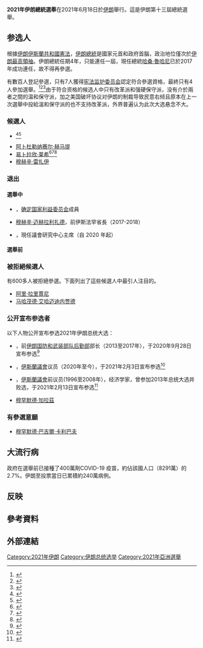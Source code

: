 {{Infobox Election
| election_name = 2021年伊朗總統選舉
| country = Iran
| type = presidential
| opinion_polls = 
| ongoing = no <!-- please don't change this -->
| previous_election = 2017年伊朗總統選舉
| previous_year = 2017
| next_election = 2025年伊朗總統選舉
| next_year = 2025
| election_date = 2021年6月18日
| votes_for_election = 
| turnout = {{decrease}} 48.8%
| image_size = 150x150px
| image1 = Ebrahim Raisi portrait 2019 1.jpg
| nominee1 = '''[[易卜拉欣·莱希|易卜拉欣·莱希]]'''
| party1 = [[战斗教士联盟|战斗教士联盟]]
| popular_vote1 = '''17,926,345'''
| percentage1 = '''61.9%'''
| image2 = Mohsen Rezaee in 2020.jpg
| nominee2 = [[穆赫辛·雷扎伊|穆赫辛·雷扎伊]]
| party2 = {{tsl|en|Resistance Front of Islamic Iran||伊斯兰伊朗抵抗阵线}}
| popular_vote2 = 3,412,712
| percentage2 = 11.7%
| image4 = Abdolnaser Hemmati 14000304000066637575096296073542.jpg
| nominee4 = [[Abdolnaser_Hemmati|阿卜杜勒纳赛尔·赫马提]]
| popular_vote4 = 2,427,201
| percentage4 = 8.3%
| party4 = {{tsl|en|Executives of Construction Party||建设公仆党}}
| image5 = Amir-Hossein Ghazizadeh Hashemi.jpg
| nominee5 = {{tsl|en|Amir-Hossein Ghazizadeh Hashemi||阿米尔·侯赛因·加兹扎德·哈希米}}
| party5 = [[伊斯兰法律党|伊斯兰法律党]]
| popular_vote5 = 999,718
| percentage5 = 3.4%
| map_image = 
| map_size = 
| map_caption = 
| title = [[伊朗总统|伊朗总统]]
| before_election = [[哈桑·鲁哈尼|哈桑·鲁哈尼]]
| before_party = [[温和发展党|温和发展党]]
| after_party = [[战斗教士联盟|战斗教士联盟]]
| after_election = [[易卜拉欣·莱希|易卜拉欣·莱希]]<ref>{{cite news |title=Ebrahim Raisi, ultra-conservative judiciary chief, set to be Iran's next president |url=https://www.cnn.com/2021/06/19/middleeast/ebrahim-raisi-iran-election-intl-hnk/index.html?utm_medium=social&utm_content=2021-06-19T07%3A41%3A29&utm_term=link&utm_source=twcnnbrk |access-date=19 June 2021 |work=[[有线电视新闻网|有线电视新闻网]] |date=19 June 2021 |archive-date=2021-06-21 |archive-url=https://web.archive.org/web/20210621094529/https://www.cnn.com/2021/06/19/middleeast/ebrahim-raisi-iran-election-intl-hnk/index.html |dead-url=no }}</ref><ref>{{cite news |title=Iran elections: Hardline candidate takes an unassailable lead |url=https://www.aljazeera.com/news/2021/6/19/iran-elections-raisis-opponents-concede-as-announcement-awaited |access-date=19 June 2021 |work=[[半岛电视台|半岛电视台]] |date=19 June 2021 |archive-date=2021-06-21 |archive-url=https://web.archive.org/web/20210621095304/https://www.aljazeera.com/news/2021/6/19/iran-elections-raisis-opponents-concede-as-announcement-awaited |dead-url=no }}</ref><ref>{{cite news |title=Hardline Judge Raisi Wins Iran's Presidential Election |url=https://www.haaretz.com/middle-east-news/iran/.premium-iran-s-sole-moderate-presidential-candidate-congratulates-raisi-for-his-victory-1.9920189 |access-date=19 June 2021 |work=[[路透社|路透社]] |via=[[国土报|国土报]] |date=19 June 2021 |archive-date=2021-06-21 |archive-url=https://web.archive.org/web/20210621095516/https://www.haaretz.com/middle-east-news/iran/.premium-iran-s-sole-moderate-presidential-candidate-congratulates-raisi-for-his-victory-1.9920189 |dead-url=no }}</ref> 
}}
'''2021年伊朗總統選舉'''在2021年6月18日於[[伊朗|伊朗]]舉行。這是伊朗第十三屆總統選舉。

== 参选人 ==
根據[[伊朗伊斯蘭共和國憲法|伊朗伊斯蘭共和國憲法]]，[[伊朗總統|伊朗總統]]是國家元首和政府首腦，政治地位僅次於[[伊朗最高領袖|伊朗最高領袖]]。伊朗總統任期4年，只能連任一屆，現任總統[[哈桑·魯哈尼|哈桑·魯哈尼]]已於2017年成功連任，故不得再參選。

有數百人登記參選，只有7人獲得[[宪法监护委员会|宪法监护委员会]]認定符合參選資格，最終只有4人參加選舉。<ref name=bbc20210601>{{cite news |url=https://www.bbc.com/news/world-middle-east-57097664 |title=Iran's presidential election: Four ways it matters |publisher=BBC |date=2021-06-01 |accessdate=2021-06-03 |archive-date=2021-06-07 |archive-url=https://web.archive.org/web/20210607075950/https://www.bbc.com/news/world-middle-east-57097664 |dead-url=no }}</ref><ref name=bbc20210603>{{cite news |url=https://www.bbc.com/zhongwen/simp/world-57341255 |title=伊朗大选2021：总统选举将影响国内外的四大因素 |publisher=BBC |date=2021-06-03 |accessdate=2021-06-03 |archive-date=2021-06-05 |archive-url=https://web.archive.org/web/20210605223916/https://www.bbc.com/zhongwen/simp/world-57341255 |dead-url=no }}</ref><ref name=bbc20210619>{{cite news |url=https://www.bbc.com/zhongwen/simp/world-57541102 |title=伊朗大选：强硬派领军人物莱西无悬念当选总统 |publisher=BBC |date=2021-06-19 |accessdate=2021-06-19 |archive-date=2021-07-21 |archive-url=https://web.archive.org/web/20210721032121/https://www.bbc.com/zhongwen/simp/world-57541102 |dead-url=no }}</ref>由于符合资格的候选人中只有改革派和强硬保守派，没有介於兩者之間的温和保守派，加之美国破坏协议对伊朗的制裁导致民意右倾且原本在上一次選舉中投給溫和保守派的也不支持改革派，外界普遍认为此次大选悬念不大。

=== 候選人 ===
*{{tsl|en|Amir-Hossein Ghazizadeh Hashemi|阿米尔·侯赛因·加兹扎德·哈希米|阿米尔·侯赛因·加兹扎德·哈希米}}<ref>{{Cite web|title=加兹扎德·哈希米投票|url=https://parstoday.com/zh/news/iran-i69066|access-date=2021-06-20|date=2021-06-18|work=Pars Today|language=zh|archive-date=2021-06-28|archive-url=https://web.archive.org/web/20210628083933/https://parstoday.com/zh/news/iran-i69066|dead-url=no}}</ref><ref>{{Cite web|title=قاضی زاده هاشمی برای ریاست جمهوری اعلام کاندیداتوری کرد|url=https://www.jamaran.news/بخش-%D8%A8%D8%A7%D8%B2%D9%86%D8%B4%D8%B1-59/1503838-%D9%82%D8%A7%D8%B6%DB%8C-%D8%B2%D8%A7%D8%AF%D9%87-%D9%87%D8%A7%D8%B4%D9%85%DB%8C-%D8%A8%D8%B1%D8%A7%DB%8C-%D8%B1%DB%8C%D8%A7%D8%B3%D8%AA-%D8%AC%D9%85%D9%87%D9%88%D8%B1%DB%8C-%D8%A7%D8%B9%D9%84%D8%A7%D9%85-%DA%A9%D8%A7%D9%86%D8%AF%DB%8C%D8%AF%D8%A7%D8%AA%D9%88%D8%B1%DB%8C-%DA%A9%D8%B1%D8%AF|access-date=17 April 2021|website=پایگاه خبری جماران|language=fa|archive-date=21 April 2021|archive-url=https://web.archive.org/web/20210421211914/https://www.jamaran.news/%D8%A8%D8%AE%D8%B4-%D8%A8%D8%A7%D8%B2%D9%86%D8%B4%D8%B1-59/1503838-%D9%82%D8%A7%D8%B6%DB%8C-%D8%B2%D8%A7%D8%AF%D9%87-%D9%87%D8%A7%D8%B4%D9%85%DB%8C-%D8%A8%D8%B1%D8%A7%DB%8C-%D8%B1%DB%8C%D8%A7%D8%B3%D8%AA-%D8%AC%D9%85%D9%87%D9%88%D8%B1%DB%8C-%D8%A7%D8%B9%D9%84%D8%A7%D9%85-%DA%A9%D8%A7%D9%86%D8%AF%DB%8C%D8%AF%D8%A7%D8%AA%D9%88%D8%B1%DB%8C-%DA%A9%D8%B1%D8%AF|url-status=live}}</ref>
*[[Abdolnaser_Hemmati|阿卜杜勒纳赛尔·赫马提]]
*[[易卜拉欣·莱希|易卜拉欣·莱希]]<ref>{{Cite web|url=https://www.middleeasteye.net/news/iranian-press-review-conservatives-gear-2021-presidential-elections|title=Iranian press review: Conservatives gear up for 2021 presidential elections|access-date=5 March 2021|archive-date=3 May 2021|archive-url=https://web.archive.org/web/20210503045633/https://www.middleeasteye.net/news/iranian-press-review-conservatives-gear-2021-presidential-elections|url-status=live}}</ref><ref>{{Cite web|title=易卜拉欣·莱希在伊朗总统选举中得票率大幅领先|url=http://www.xinhuanet.com/world/2021-06/19/c_1127579507.htm|access-date=2021-06-19|date=2021-06-19|work=|publisher=[[新华社|新华社]]|language=zh|archive-date=2021-06-19|archive-url=https://web.archive.org/web/20210619213815/http://www.xinhuanet.com/world/2021-06/19/c_1127579507.htm|dead-url=no}}</ref><ref>{{Cite web|title=易卜拉欣·莱希赢得伊朗第13届总统选举|url=http://www.xinhuanet.com/2021-06/19/c_1127579531.htm|access-date=2021-06-19|date=2021-06-19|work=|publisher=[[新华社|新华社]]|language=zh|archive-date=2021-06-24|archive-url=https://web.archive.org/web/20210624201310/http://www.xinhuanet.com/2021-06/19/c_1127579531.htm|dead-url=no}}</ref>
*[[穆赫辛·雷扎伊|穆赫辛·雷扎伊]]

=== 退出 ===
==== 選舉中 ====
* {{tsl|en|Saeed Jalili|赛义德·贾利利|赛义德·贾利利}}，[[确定国家利益委员会|确定国家利益委员会]]成員
* [[穆赫辛·邁赫拉利扎德|穆赫辛·迈赫拉利扎德]]，前伊斯法罕省長（2017-2018）
* {{Translink|en|Alireza Zakani|阿里礼萨·扎卡尼|阿里礼萨·扎卡尼}}，現任議會研究中心主席（自 2020 年起）
==== 選舉前 ====

=== 被拒絕候選人 ===

有600多人被拒絕參選。下面列出了這些候選人中最引人注目的。
* [[阿里·拉里賈尼|阿里·拉里賈尼]]
* [[马哈茂德·艾哈迈迪内贾德|马哈茂德·艾哈迈迪内贾德]]

=== 公开宣布参选者 ===
以下人物公开宣布参选2021年伊朗总统大选：
*{{Translink|en|Hossein Dehghan|侯赛因·德汉|侯赛因·德汉}}，前[[伊朗国防和武装部队后勤部|伊朗国防和武装部队后勤部]]部长（2013至2017年），于2020年9月28日宣布参选<ref>{{Cite web|title=Controversial Khamenei aide Hossein Dehghan announces bid to become Iran's next president|url=https://english.alaraby.co.uk/english/news/2020/9/28/khamenei-aide-hossein-dehghan-announces-bid-for-iran-presidency|access-date=2021-02-17|archive-date=2021-01-24|archive-url=https://web.archive.org/web/20210124225840/https://english.alaraby.co.uk/english/news/2020/9/28/khamenei-aide-hossein-dehghan-announces-bid-for-iran-presidency|dead-url=no}}</ref>
*{{Translink|en|Fereydoon Abbasi|费雷敦·阿巴西|费雷敦·阿巴西}}，[[伊斯蘭議會|伊斯蘭議會]]议员（2020年至今），于2021年2月3日宣布参选<ref>{{Cite web|title=Abbasi: I am a presidential candidate and I am independent|url=https://www.khabarfoori.com/detail/2474332/%DA%A9%D8%A7%D9%86%D8%AF%DB%8C%D8%AF%D8%A7%DB%8C-%D8%B1%DB%8C%D8%A7%D8%B3%D8%AA-%D8%AC%D9%85%D9%87%D9%88%D8%B1%DB%8C-%D9%87%D8%B3%D8%AA%D9%85-%D9%88-%D9%85%D8%B3%D8%AA%D9%82%D9%84%D9%85-%DA%86%D8%B1%D8%A7-%D9%87%D9%85%D9%87%E2%80%8C%D8%A7%D8%B4-%D8%A2%DB%8C%D8%AA-%D8%A7%D9%84%D9%84%D9%87-%D8%B1%D8%A6%DB%8C%D8%B3%DB%8C%D8%9F-%D8%AA%D8%A7-%D9%85%DB%8C-%D8%AE%D9%88%D8%A7%D9%87%DB%8C-%D8%B1%D9%88%D8%AD%D8%A7%D9%86%DB%8C-%D8%B1%D8%A7-%D8%A7%D8%B3%D8%AA%DB%8C%D8%B6%D8%A7%D8%AD-%DA%A9%D9%86%DB%8C-%D9%85%DB%8C-%DA%AF%D9%88%DB%8C%D9%86%D8%AF:-%D8%A7%D8%B2-%D8%A8%DB%8C%D8%AA-%DA%AF%D9%81%D8%AA%D9%87-%D8%A7%D9%86%D8%AF-%DA%A9%D9%87-%D9%86%DA%A9%D9%86%DB%8C%D8%AF!|access-date=2021-02-17|archive-date=2021-05-27|archive-url=https://web.archive.org/web/20210527214318/https://www.khabarfoori.com/detail/2474332/%DA%A9%D8%A7%D9%86%D8%AF%DB%8C%D8%AF%D8%A7%DB%8C-%D8%B1%DB%8C%D8%A7%D8%B3%D8%AA-%D8%AC%D9%85%D9%87%D9%88%D8%B1%DB%8C-%D9%87%D8%B3%D8%AA%D9%85-%D9%88-%D9%85%D8%B3%D8%AA%D9%82%D9%84%D9%85--%DA%86%D8%B1%D8%A7-%D9%87%D9%85%D9%87%E2%80%8C%D8%A7%D8%B4-%D8%A2%DB%8C%D8%AA-%D8%A7%D9%84%D9%84%D9%87-%D8%B1%D8%A6%DB%8C%D8%B3%DB%8C%D8%9F--%D8%AA%D8%A7-%D9%85%DB%8C-%D8%AE%D9%88%D8%A7%D9%87%DB%8C-%D8%B1%D9%88%D8%AD%D8%A7%D9%86%DB%8C-%D8%B1%D8%A7-%D8%A7%D8%B3%D8%AA%DB%8C%D8%B6%D8%A7%D8%AD-%DA%A9%D9%86%DB%8C-%D9%85%DB%8C-%DA%AF%D9%88%DB%8C%D9%86%D8%AF:-%D8%A7%D8%B2-%D8%A8%DB%8C%D8%AA-%DA%AF%D9%81%D8%AA%D9%87-%D8%A7%D9%86%D8%AF-%DA%A9%D9%87-%D9%86%DA%A9%D9%86%DB%8C%D8%AF!|dead-url=no}}</ref>
*{{Translink|en|Hassan Sobhani|哈桑·索巴尼|哈桑·索巴尼}}，[[伊斯蘭議會|伊斯蘭議會]]前议员(1996至2008年），经济学家，曾参加2013年总统大选并败选，于2021年2月13日宣布参选<ref>{{Cite web|title=Who is the new candidate in the election?|url=https://www.khabaronline.ir/news/1485729/%DA%A9%D8%A7%D9%86%D8%AF%DB%8C%D8%AF%D8%A7%DB%8C-%D8%AC%D8%AF%DB%8C%D8%AF-%D8%A7%D9%86%D8%AA%D8%AE%D8%A7%D8%A8%D8%A7%D8%AA-%D8%B1%DB%8C%D8%A7%D8%B3%D8%AA-%D8%AC%D9%85%D9%87%D9%88%D8%B1%DB%8C-%DB%B1%DB%B4%DB%B0%DB%B0-%DA%A9%DB%8C%D8%B3%D8%AA|publisher=Khabaronline|access-date=2021-02-17|archive-date=2021-02-13|archive-url=https://web.archive.org/web/20210213080943/https://www.khabaronline.ir/news/1485729/%DA%A9%D8%A7%D9%86%D8%AF%DB%8C%D8%AF%D8%A7%DB%8C-%D8%AC%D8%AF%DB%8C%D8%AF-%D8%A7%D9%86%D8%AA%D8%AE%D8%A7%D8%A8%D8%A7%D8%AA-%D8%B1%DB%8C%D8%A7%D8%B3%D8%AA-%D8%AC%D9%85%D9%87%D9%88%D8%B1%DB%8C-%DB%B1%DB%B4%DB%B0%DB%B0-%DA%A9%DB%8C%D8%B3%D8%AA|dead-url=no}}</ref>
*[[穆罕默德·加拉茲|穆罕默德·加拉茲]]
=== 有參選意願 ===
* [[穆罕默德·巴吉爾·卡利巴夫|穆罕默德·巴吉爾·卡利巴夫]]

== 大流行病 ==
政府在選舉前已接種了400萬劑COVID-19 疫苗，約佔該國人口（8291萬）的2.7%。伊朗至投票當日已累積約240萬病例。
== 反映 ==

== 參考資料 ==
{{reflist}}
== 外部連結 ==
{{伊朗選舉}}
[[Category:2021年伊朗|Category:2021年伊朗]]
[[Category:伊朗总统选举|Category:伊朗总统选举]]
[[Category:2021年亞洲選舉|Category:2021年亞洲選舉]]